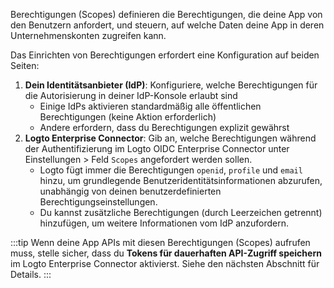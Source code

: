 Berechtigungen (Scopes) definieren die Berechtigungen, die deine App von den Benutzern anfordert, und steuern, auf welche Daten deine App in deren Unternehmenskonten zugreifen kann.

Das Einrichten von Berechtigungen erfordert eine Konfiguration auf beiden Seiten:

1. **Dein Identitätsanbieter (IdP)**: Konfiguriere, welche Berechtigungen für die Autorisierung in deiner IdP-Konsole erlaubt sind
   - Einige IdPs aktivieren standardmäßig alle öffentlichen Berechtigungen (keine Aktion erforderlich)
   - Andere erfordern, dass du Berechtigungen explizit gewährst
2. **Logto Enterprise Connector**: Gib an, welche Berechtigungen während der Authentifizierung im Logto OIDC Enterprise Connector unter Einstellungen > Feld `Scopes` angefordert werden sollen.
   - Logto fügt immer die Berechtigungen `openid`, `profile` und `email` hinzu, um grundlegende Benutzeridentitätsinformationen abzurufen, unabhängig von deinen benutzerdefinierten Berechtigungseinstellungen.
   - Du kannst zusätzliche Berechtigungen (durch Leerzeichen getrennt) hinzufügen, um weitere Informationen vom IdP anzufordern.

:::tip
Wenn deine App APIs mit diesen Berechtigungen (Scopes) aufrufen muss, stelle sicher, dass du **Tokens für dauerhaften API-Zugriff speichern** im Logto Enterprise Connector aktivierst. Siehe den nächsten Abschnitt für Details.
:::
